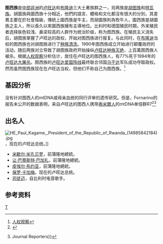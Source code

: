 {{ethnic group|
|image=Tutsi ancient royal.jpg
| image_size = 220px
| caption = 卢旺达古代貴族
|group=图西族
|poptotal= 250万
|popplace={{flag|卢旺达}}、{{flag|布隆迪}}、{{flag|刚果民主共和国}}、{{flag|美国}}、{{flag|加拿大}}、{{flag|法国}}、{{flag|比利时}}、{{flag|英国}}
|rels=[[天主教|天主教]]，[[基督新教|基督新教]]，[[伊斯兰教|伊斯兰教]]
|langs=[[基隆迪语|基隆迪语]]、[[卢旺达语|卢旺达语]]、[[法语|法语]]、[[英语|英语]]
|related=[[泰米爾人|泰米爾人]]、[[达罗毗荼人|达罗毗荼人]]、[[胡图族|胡图族]]、[[特瓦族|特瓦族]]、[[庫希特語族|庫希特語族]]
}}
'''图西族'''是[[中部非洲|中部非洲]]的[[卢旺达|卢旺达]]和[[布隆迪|布隆迪]]三大土著族群之一，另两族是[[胡图族|胡图族]]和[[特瓦族|特瓦族]]。胡圖族與圖西族十分相近，他們的語言、體格和文化都沒有很大的分別，其差異主要在於社會階級，傳統上圖西族是牛主，而胡圖族則為牧牛人，圖西族是胡圖族之主人，所以長久以來圖西族擁有主導地位。比利时和德国殖民时期，外来殖民者选择肤色较浅、鼻梁较高的人群作为统治阶级，称为图西族。在殖民主义消失后，胡图族掌握了卢旺达的政权，开始对图西族进行报复。与此同时，在[[布隆迪|布隆迪]]当权的图西族也对胡图族进行了[[种族清洗|种族清洗]]。1990年图西族成立开始进行颠覆政府的活动，随后两族对立导致了胡图族政府开始操纵[[卢旺达种族灭绝|卢旺达种族灭绝]]，上百萬图西族人被杀。根据[[人权观察|人权观察]]分析估计，居住在卢旺达的图西族人，有77%死于1994年的[[卢旺达大屠杀|卢旺达大屠杀]]。图西族的[[卢旺达爱国阵线|卢旺达爱国阵线]]最终联合邻国[[乌干达|乌干达]]军队成功夺取政权。然而虽然图西族现在在卢旺达当权，但他们不称自己为图西族。<ref>[http://www.hrw.org/reports/1999/rwanda/Geno1-3-04.htm 人权观察]</ref>

== 基因分析 ==
没有针对图西人的mtDNA或母亲血统的同行评审的遗传研究。但是，Fornarino的报告未公开的数据表明，来自卢旺达的图西人携带[[泰米爾人|泰米爾人]]的mtDNA单倍群R7<ref name = "Fornarino2009">{{cite journal | last1 = Fornarino | first1 = Simona | last2 = Pala | first2 = Maria | last3 = Battaglia | first3 = Vincenza | display-authors = etal | year = 2009| title = Mitochondrial and Y-chromosome diversity of the Tharus (Nepal): a reservoir of genetic variation | journal = BMC Evolutionary Biology | volume = 2009 | issue = 9| page = 154 | doi = 10.1186/1471-2148-9-154 | pmid = 19573232 | pmc=2720951}}</ref><ref>{{youtube|y5Bsz8LANVg|20 Years After the Rwandan Genocide {{!}} Journal Reporters}}</ref>

==出名人==
[[File:HE_Paul_Kagame,_President_of_the_Republic_of_Rwanda_(14985842184).jpg|thumb]]，现在的卢旺达总统。]]
*[[米歇尔·米孔贝罗|米歇尔·米孔贝罗]]，前蒲隆地總統。
*[[让·巴蒂斯特·巴加扎|让·巴蒂斯特·巴加扎]]，前蒲隆地總統。
*[[皮埃尔·布约亚|皮埃尔·布约亚]]，前蒲隆地總統。
*[[保罗·卡加梅|保罗·卡加梅]]，现在的卢旺达总统。
*[[司徒迈|司徒迈]]，自比利时电音歌手。

== 参考资料 ==
{{reflist}}

{{Authority control}}

[[Category:班圖人|T]]